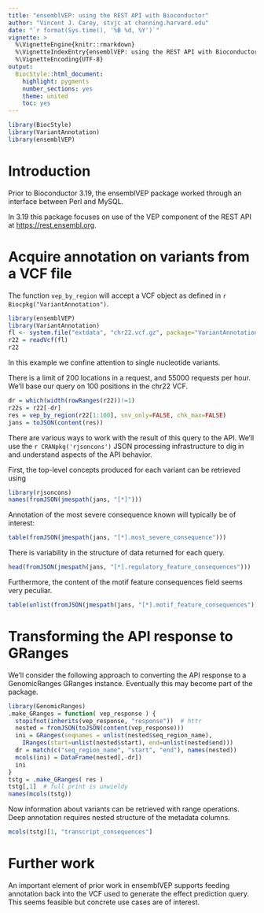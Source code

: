 ```yaml
---
title: "ensemblVEP: using the REST API with Bioconductor"
author: "Vincent J. Carey, stvjc at channing.harvard.edu"
date: "`r format(Sys.time(), '%B %d, %Y')`"
vignette: >
  %\VignetteEngine{knitr::rmarkdown}
  %\VignetteIndexEntry{ensemblVEP: using the REST API with Bioconductor}
  %\VignetteEncoding{UTF-8}
output:
  BiocStyle::html_document:
    highlight: pygments
    number_sections: yes
    theme: united
    toc: yes
---
```


```r
library(BiocStyle)
library(VariantAnnotation)
library(ensemblVEP)
```

# Introduction

Prior to Bioconductor 3.19, the ensemblVEP package worked
through an interface between Perl and MySQL.

In 3.19 this package focuses on use of the VEP component
of the REST API at [https://rest.ensembl.org](https://rest.ensembl.org/).

# Acquire annotation on variants from a VCF file

The function `vep_by_region` will accept
a VCF object as defined in `r Biocpkg("VariantAnnotation")`.

```r
library(ensemblVEP)
library(VariantAnnotation)
fl <- system.file("extdata", "chr22.vcf.gz", package="VariantAnnotation")
r22 = readVcf(fl)
r22
```

In this example we confine attention to single nucleotide variants.

There is a limit of 200 locations in a request, and 55000 requests per hour.
We'll base our query on 100 positions in the chr22 VCF.

```r
dr = which(width(rowRanges(r22))!=1)
r22s = r22[-dr]
res = vep_by_region(r22[1:100], snv_only=FALSE, chk_max=FALSE)
jans = toJSON(content(res))
```

There are various ways to work with the result of this query to the API.
We'll use the `r CRANpkg('rjsoncons')` JSON processing infrastructure
to dig in and understand aspects of the API behavior.

First, the top-level concepts produced for each variant can
be retrieved using
```r
library(rjsoncons)
names(fromJSON(jmespath(jans, "[*]")))
```

Annotation of the most severe consequence known will typically
be of interest:
```r
table(fromJSON(jmespath(jans, "[*].most_severe_consequence")))
```

There is variability in the structure of data returned for each query.
```r
head(fromJSON(jmespath(jans, "[*].regulatory_feature_consequences")))
```

Furthermore, the content of the motif feature consequences field seems
very peculiar.

```r
table(unlist(fromJSON(jmespath(jans, "[*].motif_feature_consequences"))))
```

# Transforming the API response to GRanges

We'll consider the following approach to converting
the API response to a GenomicRanges GRanges instance.  Eventually
this may become part of the package.

```r
library(GenomicRanges)
.make_GRanges = function( vep_response ) {
  stopifnot(inherits(vep_response, "response"))  # httr
  nested = fromJSON(toJSON(content(vep_response)))
  ini = GRanges(seqnames = unlist(nested$seq_region_name),
    IRanges(start=unlist(nested$start), end=unlist(nested$end)))
  dr = match(c("seq_region_name", "start", "end"), names(nested))
  mcols(ini) = DataFrame(nested[,-dr])
  ini
}
tstg = .make_GRanges( res )
tstg[,1]  # full print is unwieldy
names(mcols(tstg))
```

Now information about variants can be retrieved with
range operations.  Deep annotation
requires nested structure of the metadata columns.

```r
mcols(tstg)[1, "transcript_consequences"]
```

# Further work

An important element of prior work in ensemblVEP supports
feeding annotation back into the VCF used to generate
the effect prediction query.  This seems feasible but
concrete use cases are of interest.
